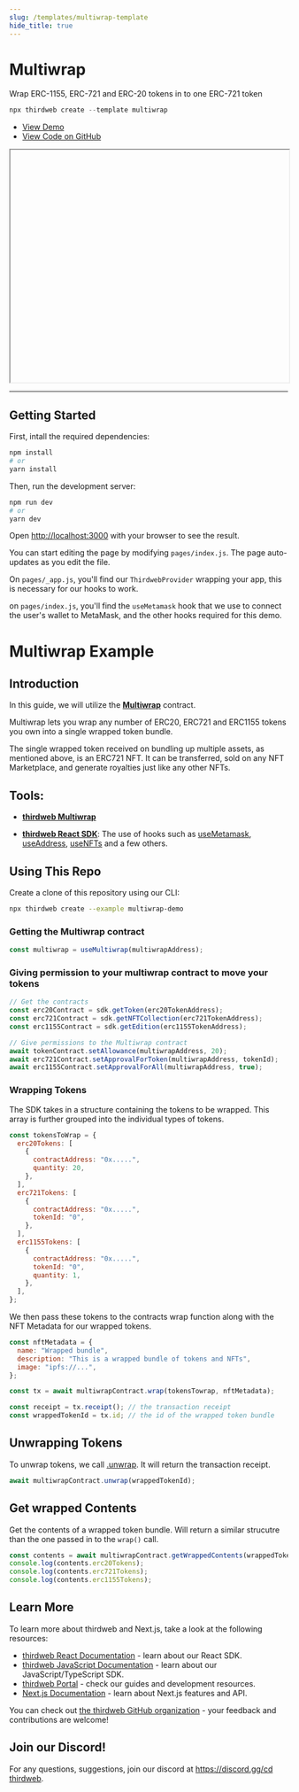 ```yaml
---
slug: /templates/multiwrap-template
hide_title: true
---
```


# Multiwrap

Wrap ERC-1155, ERC-721 and ERC-20 tokens in to one ERC-721 token

```jsx
npx thirdweb create --template multiwrap
```

<ul>
    <li>
      <a href="" >View Demo</a>
    </li>
    <li>
      <a href="https://github.com/thirdweb-example/multiwrap">View Code on GitHub</a>
    </li>
  </ul>

<iframe
    src=""
    title="multiwrap"
    width="100%"
    height="420px"
    scrolling="yes"
    style={{marginBottom: 32, borderRadius: 16,
      border: '1px solid rgba(255,255,255,0.2)'
    }}
  ></iframe>

---

## Getting Started

First, intall the required dependencies:

```bash
npm install
# or
yarn install
```

Then, run the development server:

```bash
npm run dev
# or
yarn dev
```

Open [http://localhost:3000](http://localhost:3000) with your browser to see the result.

You can start editing the page by modifying `pages/index.js`. The page auto-updates as you edit the file.

On `pages/_app.js`, you'll find our `ThirdwebProvider` wrapping your app, this is necessary for our hooks to work.

on `pages/index.js`, you'll find the `useMetamask` hook that we use to connect the user's wallet to MetaMask, and the other hooks required for this demo.

# Multiwrap Example

## Introduction

In this guide, we will utilize the [**Multiwrap**](https://portal.thirdweb.com/typescript/sdk.multiwrap) contract.

Multiwrap lets you wrap any number of ERC20, ERC721 and ERC1155 tokens you own into a single wrapped token bundle.

The single wrapped token received on bundling up multiple assets, as mentioned above, is an ERC721 NFT. It can be transferred, sold on any NFT Marketplace, and generate royalties just like any other NFTs.

## Tools:

- [**thirdweb Multiwrap**](https://portal.thirdweb.com/typescript/sdk.multiwrap)

- [**thirdweb React SDK**](https://docs.thirdweb.com/react): The use of hooks such as [useMetamask](https://portal.thirdweb.com/react/react.usemetamask), [useAddress](https://portal.thirdweb.com/react/react.useaddress), [useNFTs](https://portal.thirdweb.com/react/react.usenfts) and a few others.

## Using This Repo

Create a clone of this repository using our CLI:

```bash
npx thirdweb create --example multiwrap-demo
```

### Getting the Multiwrap contract

```js
const multiwrap = useMultiwrap(multiwrapAddress);
```

### Giving permission to your multiwrap contract to move your tokens

```js
// Get the contracts
const erc20Contract = sdk.getToken(erc20TokenAddress);
const erc721Contract = sdk.getNFTCollection(erc721TokenAddress);
const erc1155Contract = sdk.getEdition(erc1155TokenAddress);

// Give permissions to the Multiwrap contract
await tokenContract.setAllowance(multiwrapAddress, 20);
await erc721Contract.setApprovalForToken(multiwrapAddress, tokenId);
await erc1155Contract.setApprovalForAll(multiwrapAddress, true);
```

### Wrapping Tokens

The SDK takes in a structure containing the tokens to be wrapped. This array is further grouped into the individual types of tokens.

```js
const tokensToWrap = {
  erc20Tokens: [
    {
      contractAddress: "0x.....",
      quantity: 20,
    },
  ],
  erc721Tokens: [
    {
      contractAddress: "0x.....",
      tokenId: "0",
    },
  ],
  erc1155Tokens: [
    {
      contractAddress: "0x.....",
      tokenId: "0",
      quantity: 1,
    },
  ],
};
```

We then pass these tokens to the contracts wrap function along with the NFT Metadata for our wrapped tokens.

```jsx
const nftMetadata = {
  name: "Wrapped bundle",
  description: "This is a wrapped bundle of tokens and NFTs",
  image: "ipfs://...",
};
```

```jsx
const tx = await multiwrapContract.wrap(tokensTowrap, nftMetadata);

const receipt = tx.receipt(); // the transaction receipt
const wrappedTokenId = tx.id; // the id of the wrapped token bundle
```

## Unwrapping Tokens

To unwrap tokens, we call [.unwrap](https://portal.thirdweb.com/typescript/sdk.multiwrap.unwrap). It will return the transaction receipt.

```jsx
await multiwrapContract.unwrap(wrappedTokenId);
```

## Get wrapped Contents

Get the contents of a wrapped token bundle. Will return a similar strucutre than the one passed in to the `wrap()` call.

```jsx
const contents = await multiwrapContract.getWrappedContents(wrappedTokenId);
console.log(contents.erc20Tokens);
console.log(contents.erc721Tokens);
console.log(contents.erc1155Tokens);
```

## Learn More

To learn more about thirdweb and Next.js, take a look at the following resources:

- [thirdweb React Documentation](https://docs.thirdweb.com/react) - learn about our React SDK.
- [thirdweb JavaScript Documentation](https://docs.thirdweb.com/react) - learn about our JavaScript/TypeScript SDK.
- [thirdweb Portal](https://docs.thirdweb.com/react) - check our guides and development resources.
- [Next.js Documentation](https://nextjs.org/docs) - learn about Next.js features and API.

You can check out [the thirdweb GitHub organization](https://github.com/thirdweb-dev) - your feedback and contributions are welcome!

## Join our Discord!

For any questions, suggestions, join our discord at [https://discord.gg/cd thirdweb](https://discord.gg/thirdweb).
